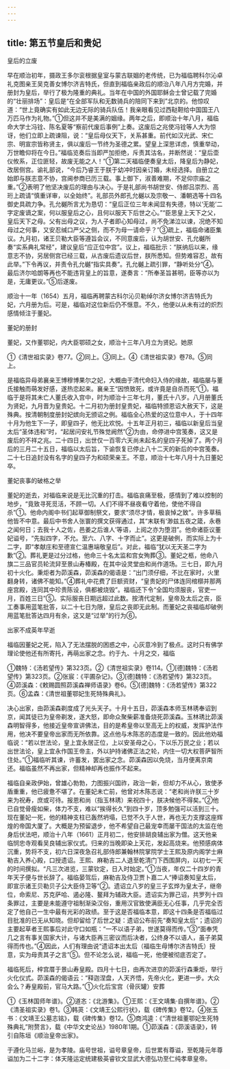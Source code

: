 ```yaml
---
---
---
```

title: 第五节皇后和贵妃
---



皇后的立废

早在顺治初年，摄政王多尔衮根据皇室与蒙古联姻的老传统，已为福临聘科尔沁卓礼克图亲王吴克善女博尔济吉特氏，但直到福临亲政后的顺治八年八月方完婚，并册封为皇后，举行了极为隆重的典礼。当年在中国的外国耶稣会士曾记载了完婚的“壮丽排场”：皇后是“在全部军队和无数骑兵的陪同下来到”北京的。他惊叹道：“世上竟确实有如此无边无际的骑兵队伍！我亲眼看见过西鞑靼给中国国王八万匹马作为礼物。”①但这并不是美满的姻缘。两年之后，即顺治十年八月，福临命大学士冯铨、陈名夏等“察前代废后事例”上奏。这废后之兆使冯铨等人大为惊讶，他们立即上疏谏阻，说：“皇后母仪天下，关系甚重。前代如汉光武、宋仁宗、明宣宗皆称贤主，俱以废后一节终为圣德之累。望皇上深思详虑，慎重举动，万世瞻仰将在今日。”福临览奏后当即严加拒绝，斥责其沽名，并断然说：“皇后壶仪攸系，正位匪轻，故废无能之人！”①第二天福临便奏皇太后，降皇后为静妃，改居侧宫。谕礼部说，“今后乃睿王于朕于幼冲时因亲订婚，未经选择。自册立之始即与朕志意不协，宫阃参商已历三载。事上御下，淑善难期，不足仰宗庙之重。”②表明了他坚决废后的理由与决心。于是礼部尚书胡世安、侍郎吕崇烈、高珩上疏请“慎重详审，以全始终”。礼部员外郎孔允樾以及宗敬一、潘朝选等十四名御史具疏力争。孔允樾所言尤为恳切：“皇后正位三年未闻显有失德，特以‘无能’二字定废谪之案，何以服皇后之心，且何以服天下后世之心。”“臣思皇上天下之父，皇后天下之母。父有出母之议，为人子者即心知母过，尚不免涕泣以谏，况绝不知母过之何事，又安忍缄口严父之侧，而不为母一请命乎？”③疏上，福临命诸臣集议。九月初，诸王贝勒大臣等遵旨会议，不同意废后，认为胡世安、孔允樾所奏“实系典礼常经”，建议皇后“应正位中宫”。议上，福临批示：“朕纳后以来，缘意志不协，另居侧宫已经三载，从古废后遗议后世，朕所悉知。但势难容忍，故有此举。”下令再议，并责令孔允樾“指实具奏”。孔允樾上疏引罪，“静听处分”④。最后济尔哈朗等再也不能违背皇上的旨意，遂奏言：“所奉圣旨甚明，臣等亦以为是，无庸更议。”⑤后遂废。

顺治十一年（1654）五月，福临再聘蒙古科尔沁贝勒绰尔济女博尔济吉特氏为妃，六月册为后。可是，福临对这位新后仍不惬意。不久，他便以从未有过的炽烈感情倾注于董妃。

董妃的册封

董妃，又作董鄂妃，内大臣鄂硕之女，顺治十三年八月立为贤妃。她原

①《清世祖实录》卷77。②同上。③同上。④《清世祖实录》卷78。⑤同上。

是福临异母弟襄亲王博穆博果尔之妃，大概由于清代命妇入侍的缘故，福临屡与董氏接触而萌发好感，遂热恋起来。襄亲王“因愤致死，或许竟是自杀而死”①。福临于是将其未亡人董氏收入宫中，时为顺治十三年七月，董氏十八岁。八月册董氏为贤妃，九月晋为皇贵妃。十二月初为册封皇贵妃，福临特颁恩诏大赦天下，这是殊典。按清朝制度册封妃嫔向无颁诏之例。福临全心热爱的这位意中人，于十四年十月为他生下一子，即皇四子，他无比欢悦。十五年正月初三，福临以新皇后当皇太后“圣体违和”时，“起居问安礼节殊觉阙然”②为由，命停进中宫笺奏，这又是废后的不祥之兆。二十四日，出世仅一百零六天尚未起名的皇四子死掉了。两个月后的三月二十五日，福临以太后旨，下谕恢复已停止八十二天的新后的中宫笺奏。二十七日追封没有名字的皇四子为和硕荣亲王。不意，顺治十七年八月十九日董妃卒。

董妃丧事的破格之举

董妃的逝去，对福临来说是无比沉重的打击。福临哀痛至极，感情到了难以控制的地步，“竟致寻死觅活，不顾一切。人们不得不昼夜看守着他，使他不得自杀”①。他命内阁中书们起草御制祭文，要求“须尽才情，极哀悼之致”。许多草稿他皆不中意。最后中书舍人张寰的撰文获得通过，其“末联有‘渺兹五夜之箴，永巷之闻何日；去我十人之佐，邑姜之后谁人’等语，上阅之亦为堕泪”。他命诸臣议董妃谥号，“先拟四字，不允。至六、八字、十字而止”。这更是破例，而实际上为十二字，即“孝献庄和至德宣仁温惠端敬皇后”。对此，福临“犹以无天圣二字为歉”②。葬礼更是过分过格，他命三十名太监和宫女殉葬③。董妃之柩，他命八旗二三品官员轮流舁至景山寿椿殿，在其中设灵堂由和尚作道场。三七日，即九月初十火化。秉炬者为茆溪森，茆溪森的偈语是：“出门须仔细，不比在家时，火里翻身转，诸佛不能知。”④葬礼中花费了巨额资财，“皇贵妃的尸体连同棺槨并那两座宫殿，连同其中珍贵陈设，俱都被烧毁”。福临还下令“全国均须服丧，官吏一月，百姓三日”⑤。实际服丧日期远超过此数。按清代定制，皇帝及太后之丧，臣工奏事用蓝笔批答，以二十七日为限，皇后之丧即无此制。而董妃之丧福临却破例用蓝笔批答达四月有余，这又是“过举”的行为⑥。

出家不成英年早逝

福临因董妃之死，陷入了无法摆脱的困惑之中，心灰意冷到了极点。这时只有佛学理论使他还有所寄托，再萌出家之念。约于九、十月之交，福临

①魏特：《汤若望传》第323页。②《清世祖实录》卷114。①[德]魏特：《汤若望传》第323页。②张宸：《平圃杂记》。③[德]魏特：《汤若望传》第323页。④茆溪森：《敕赐圆照茆溪森禅师语录》卷6。⑤[德]魏特：《汤若望传》第322页。⑥孟森：《清世祖董鄂妃生死特殊典礼》。

决心出家，由茆溪森剃度成了光头天子。十月十五日，茆溪森本师玉林琇奉诏到京，闻其徒已为皇帝剃发，遂大怒，即命众聚柴薪准备烧死茆溪森。玉林琇比茆溪森明智得多，他接近皇帝宣讲佛法，目的是希皇帝以至高无上的权威，发挥护法作用，他决不要皇帝出家而无所依靠。这点他与木陈忞的态度是一致的。因此他劝福临说：“若以世法论，皇上宜永居正位，上以安圣母之心，下以乐万民之业；若以出世法论，皇上宜永作国王帝主，外以护持诸佛正法之轮，内住一切大权菩萨智所住处。”①福临听其谏，许蓄发，罢出家之念。茆溪森因以免烧，当月便离京南还。福临虽然不再出家，但精神却再也振作不起来。

福临自亲政伊始，曾雄心勃勃，力图振兴国祚，政治一新，但却力不从心，致使矛盾重重，他已疲惫不堪了。在董妃未亡前，他曾对木陈忞说：“老和尚许朕三十岁来为祝寿，庶或可待。报恩和尚（指玉林琇）来祝四十，朕决候他不得矣。”②他已自觉骨瘦如柴，体力不支，难以“挨得长久”到四十岁，顶多勉强可以活到三十。现在董妃一死，他的精神支柱已轰然坍塌，已觉不久于人世，再也无力支撑这座辉煌的帝国大厦了。大概是为预留退步，他不希望自己最宠幸而屡干国法的太监在他身后伏法吧，顺治十八年（1661）正月初二，他安排胡良辅出家为僧。这天他亲临悯忠寺观看吴良辅出家仪式。归来的当晚即染上天花，发起高烧来。他预感病体沉重，势将不支，初六日深夜急召礼部侍郎兼翰林院掌院学士王熙及原内阁学士麻勒吉入养心殿，口授遗诏。王熙、麻勒吉二人退至乾清门下西围屏内，以初七一天的时间撰拟。“凡三次进览，三蒙钦定，日入时始定。”①当夜，年仅二十四岁的青年天子便与世长辞了。福临晏驾后，麻勒吉及侍卫贾卜嘉二人“捧诏奏知皇太后，即宣示诸王贝勒贝子公大臣侍卫等”②。遗诏立八岁的皇三子玄烨为皇太子，继帝位，命索尼、苏克萨哈、遏必隆、鳌拜为辅政大臣。遗诏实为罪己诏，共罗列十四条罪过，主要是未能遵守祖制渐染汉俗，重用汉官致使满臣无心任事，几乎完全否定了他自己一生中最有光彩的政绩。至于这是否福临本意，即这十四条是否福临过目批准的已无从知晓。但却留给了后世之疑：遗诏公布前先“奏知皇太后”；遗诏的主要起草者王熙事后对此守口如瓶：“一不以语子弟，世遂莫得而传。”③“面奉凭几之言有事关国家大计，与诸大臣再三密议而后决者，公终身不以语人，虽子弟莫得而传也。”④因此，人们有理由说“遗诏本出太后（福临生母博尔济吉特氏）授意，实为母责其子之言”⑤。但不论怎么说，福临一死，他便被彻底否定了。

福临死后，梓宫厝于景山寿皇殿。四月十七日，由再次进京的茆溪行森秉炬，举行火化仪式。茆溪森的偈语云：“释迦涅盘，人天齐悟，先帝火化，更进一步。大众会么？寿皇殿前，官马大路。”①火化后宝宫（骨灰罐）安葬

①《玉林国师年谱》。②道忞：《北游集》。①王熙：《王文靖集·自撰年谱》。②《清圣祖实录》卷1。③韩菼：《文靖王公熙行状》，载《碑传集》卷12。④张玉书：《文靖王公墓志铭》，载《碑传集》卷12。⑤商鸿逵：《“清世祖董鄂妃生死特殊典礼”附赘言》，载《中华文史论丛》1980年1期。①茆溪森：《茆溪语录》，转引自陈垣《顺治皇帝出家》。

于遵化马兰峪，是为孝陵。庙号世祖，谥号章皇帝，后世累有尊谥，至乾隆元年尊谥加为二十二字：体天隆运定统建极英睿钦文显武大德弘功至仁纯孝章皇帝。